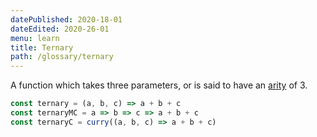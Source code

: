 ```yaml
---
datePublished: 2020-18-01
dateEdited: 2020-26-01
menu: learn
title: Ternary
path: /glossary/ternary
---
```


<Def of="Ternary" parent="Arity" />

A function which takes three parameters, or is said to have an [arity](/glossary/arity) of 3.

```js
const ternary = (a, b, c) => a + b + c
const ternaryMC = a => b => c => a + b + c 
const ternaryC = curry((a, b, c) => a + b + c)
```
